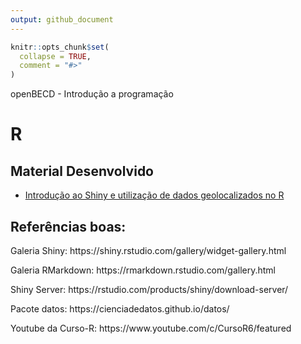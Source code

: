 ```yaml
---
output: github_document
---
```


```r
knitr::opts_chunk$set(
  collapse = TRUE,
  comment = "#>"
)
```

openBECD - Introdução a programação

# R

## Material Desenvolvido

- [Introdução ao Shiny e utilização de dados geolocalizados no R](https://predict-icmc.github.io/curso-shiny/)

## Referências boas:

Galeria Shiny:
https://shiny.rstudio.com/gallery/widget-gallery.html

Galeria RMarkdown:
https://rmarkdown.rstudio.com/gallery.html

Shiny Server:
https://rstudio.com/products/shiny/download-server/

Pacote datos:
https://cienciadedatos.github.io/datos/

Youtube da Curso-R:
https://www.youtube.com/c/CursoR6/featured

